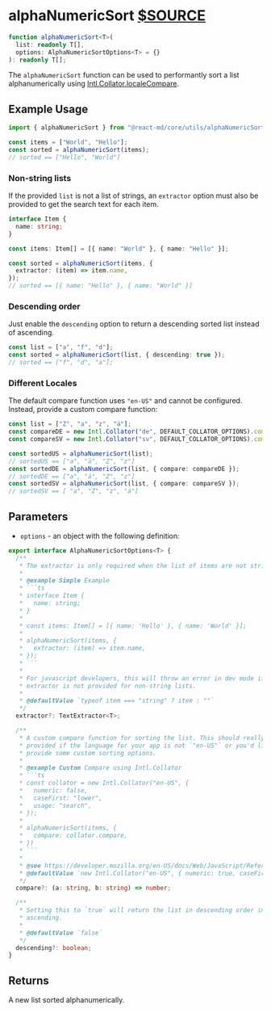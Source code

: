 # alphaNumericSort [$SOURCE](packages/core/src/utils/alphaNumericSort.ts)

```ts disableTransform
function alphaNumericSort<T>(
  list: readonly T[],
  options: AlphaNumericSortOptions<T> = {}
): readonly T[];
```

The `alphaNumericSort` function can be used to performantly sort a list
alphanumerically using
[Intl.Collator.localeCompare](https://developer.mozilla.org/en-US/docs/Web/JavaScript/Reference/Global_Objects/String/localeCompare#performance).

## Example Usage

```ts disableTransform
import { alphaNumericSort } from "@react-md/core/utils/alphaNumericSort";

const items = ["World", "Hello"];
const sorted = alphaNumericSort(items);
// sorted == ["Hello", "World"]
```

### Non-string lists

If the provided `list` is not a list of strings, an `extractor` option must
also be provided to get the search text for each item.

```ts disableTransform
interface Item {
  name: string;
}

const items: Item[] = [{ name: "World" }, { name: "Hello" }];

const sorted = alphaNumericSort(items, {
  extractor: (item) => item.name,
});
// sorted == [{ name: "Hello" }, { name: "World" }]
```

### Descending order

Just enable the `descending` option to return a descending sorted list instead
of ascending.

```ts disableTransform
const list = ["a", "f", "d"];
const sorted = alphaNumericSort(list, { descending: true });
// sorted == ["f", "d", "a"];
```

### Different Locales

The default compare function uses `"en-US"` and cannot be configured. Instead, provide
a custom compare function:

```ts disableTransform
const list = ["Z", "a", "z", "ä"];
const compareDE = new Intl.Collator("de", DEFAULT_COLLATOR_OPTIONS).compare;
const compareSV = new Intl.Collator("sv", DEFAULT_COLLATOR_OPTIONS).compare;

const sortedUS = alphaNumericSort(list);
// sortedUS == ["a", "ä", "Z", "z"]
const sortedDE = alphaNumericSort(list, { compare: compareDE });
// sortedDE == ["a", "ä", "Z", "z"]
const sortedSV = alphaNumericSort(list, { compare: compareSV });
// sortedSV == [ "a", "Z", "z", "ä"]
```

## Parameters

- `options` - an object with the following definition:

````ts disableTransform
export interface AlphaNumericSortOptions<T> {
  /**
   * The extractor is only required when the list of items are not strings.
   *
   * @example Simple Example
   * ```ts
   * interface Item {
   *   name: string;
   * }
   *
   * const items: Item[] = [{ name: 'Hello' }, { name: 'World' }];
   *
   * alphaNumericSort(items, {
   *   extractor: (item) => item.name,
   * });
   * ```
   *
   * For javascript developers, this will throw an error in dev mode if an
   * extractor is not provided for non-string lists.
   *
   * @defaultValue `typeof item === "string" ? item : ""`
   */
  extractor?: TextExtractor<T>;

  /**
   * A custom compare function for sorting the list. This should really only be
   * provided if the language for your app is not `"en-US"` or you'd like to
   * provide some custom sorting options.
   *
   * @example Custom Compare using Intl.Collator
   * ```ts
   * const collator = new Intl.Collator("en-US", {
   *   numeric: false,
   *   caseFirst: "lower",
   *   usage: "search",
   * });
   *
   * alphaNumericSort(items, {
   *   compare: collator.compare,
   * })
   * ```
   *
   * @see https://developer.mozilla.org/en-US/docs/Web/JavaScript/Reference/Global_Objects/Intl/Collator/Collator
   * @defaultValue `new Intl.Collator("en-US", { numeric: true, caseFirst: "upper" }).compare`
   */
  compare?: (a: string, b: string) => number;

  /**
   * Setting this to `true` will return the list in descending order instead of
   * ascending.
   *
   * @defaultValue `false`
   */
  descending?: boolean;
}
````

## Returns

A new list sorted alphanumerically.
